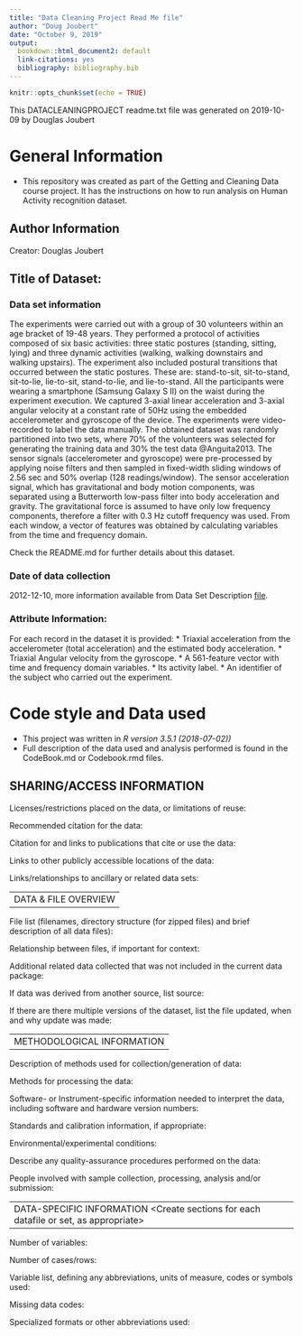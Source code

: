 ```yaml
---
title: "Data Cleaning Project Read Me file"
author: "Doug Joubert"
date: "October 9, 2019"
output:
  bookdown::html_document2: default
  link-citations: yes
  bibliography: bibliography.bib
---
```


```r
knitr::opts_chunk$set(echo = TRUE)
```

This DATACLEANINGPROJECT readme.txt file was generated on 2019-10-09 by Douglas Joubert

# General Information
* This repository was created as part of the Getting and Cleaning Data course project. It has the instructions on how to run analysis on Human Activity recognition dataset.

## Author Information

  Creator: Douglas Joubert
  
## Title of Dataset:

### Data set information
The experiments were carried out with a group of 30 volunteers within an age bracket of 19-48 years. They performed a protocol of activities composed of six basic activities: three static postures (standing, sitting, lying) and three dynamic activities (walking, walking downstairs and walking upstairs). The experiment also included postural transitions that occurred between the static postures. These are: stand-to-sit, sit-to-stand, sit-to-lie, lie-to-sit, stand-to-lie, and lie-to-stand. All the participants were wearing a smartphone (Samsung Galaxy S II) on the waist during the experiment execution. We captured 3-axial linear acceleration and 3-axial angular velocity at a constant rate of 50Hz using the embedded accelerometer and gyroscope of the device. The experiments were video-recorded to label the data manually. The obtained dataset was randomly partitioned into two sets, where 70% of the volunteers was selected for generating the training data and 30% the test data @Anguita2013.
The sensor signals (accelerometer and gyroscope) were pre-processed by applying noise filters and then sampled in fixed-width sliding windows of 2.56 sec and 50% overlap (128 readings/window). The sensor acceleration signal, which has gravitational and body motion components, was separated using a Butterworth low-pass filter into body acceleration and gravity. The gravitational force is assumed to have only low frequency components, therefore a filter with 0.3 Hz cutoff frequency was used. From each window, a vector of features was obtained by calculating variables from the time and frequency domain.

Check the README.md for further details about this dataset.

### Date of data collection
2012-12-10, more information available from Data Set Description [file](http://archive.ics.uci.edu/ml/datasets/Human+Activity+Recognition+Using+Smartphones#).

### Attribute Information:

For each record in the dataset it is provided:
* Triaxial acceleration from the accelerometer (total acceleration) and the estimated body acceleration.
* Triaxial Angular velocity from the gyroscope.
* A 561-feature vector with time and frequency domain variables.
* Its activity label.
* An identifier of the subject who carried out the experiment.

# Code style and Data used
* This project was written in *R version 3.5.1 (2018-07-02))*
* Full description of the data used and analysis performed is found in the CodeBook.md or Codebook.rmd files.

SHARING/ACCESS INFORMATION
-------------------------- 

Licenses/restrictions placed on the data, or limitations of reuse:

Recommended citation for the data:

Citation for and links to publications that cite or use the data:

Links to other publicly accessible locations of the data:

Links/relationships to ancillary or related data sets: 


--------------------
DATA & FILE OVERVIEW
--------------------

File list (filenames, directory structure (for zipped files) and brief description of all data files):

Relationship between files, if important for context:  

Additional related data collected that was not included in the current data package:

If data was derived from another source, list source:

If there are there multiple versions of the dataset, list the file updated, when and why update was made:


--------------------------
METHODOLOGICAL INFORMATION
--------------------------

Description of methods used for collection/generation of data: <Include links or references to publications or other documentation containing experimental design or protocols used in data collection>

Methods for processing the data: <describe how the submitted data were generated from the raw or collected data>

Software- or Instrument-specific information needed to interpret the data, including software and hardware version numbers:

Standards and calibration information, if appropriate:

Environmental/experimental conditions:

Describe any quality-assurance procedures performed on the data:

People involved with sample collection, processing, analysis and/or submission:


--------------------------
DATA-SPECIFIC INFORMATION <Create sections for each datafile or set, as appropriate>
--------------------------

Number of variables:

Number of cases/rows: 

Variable list, defining any abbreviations, units of measure, codes or symbols used:
   
Missing data codes:

Specialized formats or other abbreviations used: